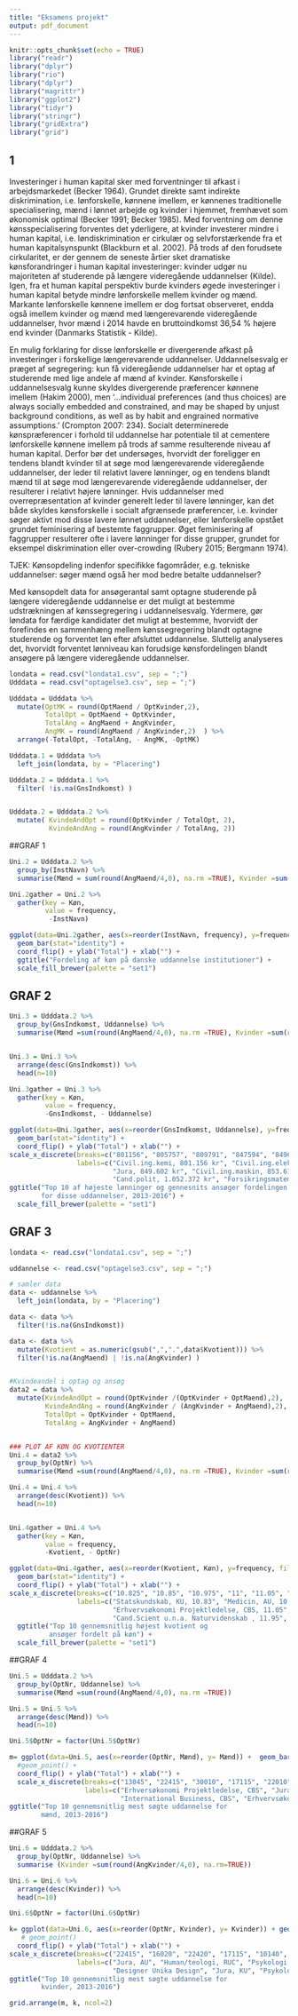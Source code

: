 ```yaml
---
title: "Eksamens projekt"
output: pdf_document
---
```


```r
knitr::opts_chunk$set(echo = TRUE)
library("readr")
library("dplyr")
library("rio")
library("dplyr")
library("magrittr")
library("ggplot2")
library("tidyr")
library("stringr")
library("gridExtra")
library("grid")
```

## 1


Investeringer i human kapital sker med forventninger til afkast i arbejdsmarkedet (Becker 1964). Grundet direkte samt indirekte diskrimination, i.e. lønforskelle, kønnene imellem, er kønnenes traditionelle specialisering, mænd i lønnet arbejde og kvinder i hjemmet, fremhævet som økonomisk optimal (Becker 1991; Becker 1985). Med forventning om denne kønsspecialisering forventes det yderligere, at kvinder investerer mindre i human kapital, i.e. løndiskrimination er cirkulær og selvforstærkende fra et human kapitalsynspunkt (Blackburn et al. 2002). På trods af den forudsete cirkularitet, er der gennem de seneste årtier sket dramatiske kønsforandringer i human kapital investeringer: kvinder udgør nu majoriteten af studerende på længere videregående uddannelser (Kilde). Igen, fra et human kapital perspektiv burde kvinders øgede investeringer i human kapital betyde mindre lønforskelle mellem kvinder og mænd. Markante lønforskelle kønnene imellem er dog fortsat observeret, endda også imellem kvinder og mænd med længerevarende videregående uddannelser, hvor mænd i 2014 havde en bruttoindkomst 36,54 % højere end kvinder (Danmarks Statistik - Kilde).   


En mulig forklaring for disse lønforskelle er divergerende afkast på investeringer i forskellige længerevarende uddannelser. Uddannelsesvalg er præget af segregering: kun få videregående uddannelser har et optag af studerende med lige andele af mænd af kvinder. Kønsforskelle i uddannelsesvalg kunne skyldes divergerende præferencer kønnene imellem (Hakim 2000),  men ‘…individual preferences (and thus choices) are always socially embedded and constrained, and may be shaped by unjust background conditions, as well as by habit and engrained normative assumptions.’ (Crompton 2007: 234). Socialt determinerede kønspræferencer i forhold til uddannelse har potentiale til at cementere lønforskelle kønnene imellem på trods af samme resulterende niveau af human kapital. Derfor bør det undersøges, hvorvidt der foreligger en tendens blandt kvinder til at søge mod længerevarende videregående uddannelser, der leder til relativt lavere lønninger, og en tendens blandt mænd til at søge mod længerevarende videregående uddannelser, der resulterer i relativt højere lønninger. Hvis uddannelser med overrepræsentation af kvinder generelt leder til lavere lønninger, kan det både skyldes kønsforskelle i socialt afgrænsede præferencer, i.e. kvinder søger aktivt mod disse lavere lønnet uddannelser, eller lønforskelle opstået grundet feminisering af bestemte faggrupper. Øget feminisering af faggrupper resulterer ofte i lavere lønninger for disse grupper, grundet for eksempel diskrimination eller over-crowding (Rubery 2015; Bergmann 1974).

TJEK: Kønsopdeling indenfor specifikke fagområder, e.g. tekniske uddannelser: søger mænd også her mod bedre betalte uddannelser?

Med kønsopdelt data for ansøgerantal samt optagne studerende på længere videregående uddannelse er det muligt at bestemme udstrækningen af kønssegregering i uddannelsesvalg. Ydermere, gør løndata for færdige kandidater det muligt at bestemme, hvorvidt der forefindes en sammenhæng mellem kønssegregering blandt optagne studerende og forventet løn efter afsluttet uddannelse. Sluttelig analyseres det, hvorvidt forventet lønniveau kan forudsige kønsfordelingen blandt ansøgere på længere videregående uddannelser.



```r


londata = read.csv("londata1.csv", sep = ";")
Udddata = read.csv("optagelse3.csv", sep = ";")

Udddata = Udddata %>%
  mutate(OptMK = round(OptMaend / OptKvinder,2),
         TotalOpt = OptMaend + OptKvinder,
         TotalAng = AngMaend + AngKvinder,
         AngMK = round(AngMaend / AngKvinder,2)  ) %>%
  arrange(-TotalOpt, -TotalAng, - AngMK, -OptMK)

Udddata.1 = Udddata %>% 
  left_join(londata, by = "Placering")

Udddata.2 = Udddata.1 %>%
  filter( !is.na(GnsIndkomst) )


Udddata.2 = Udddata.2 %>%
  mutate( KvindeAndOpt = round(OptKvinder / TotalOpt, 2),
          KvindeAndAng = round(AngKvinder / TotalAng, 2))

```


##GRAF 1
```r

Uni.2 = Udddata.2 %>%
  group_by(InstNavn) %>%
  summarise(Mænd = sum(round(AngMaend/4,0), na.rm =TRUE), Kvinder =sum(round(AngKvinder/4,0), na.rm=TRUE)) 

Uni.2gather = Uni.2 %>%
  gather(key = Køn, 
         value = frequency,
          -InstNavn)
```

```r

ggplot(data=Uni.2gather, aes(x=reorder(InstNavn, frequency), y=frequency, fill=Køn)) +
  geom_bar(stat="identity") +
  coord_flip() + ylab("Total") + xlab("") +
  ggtitle("Fordeling af køn på danske uddannelse institutioner") + 
  scale_fill_brewer(palette = "set1")
```

## GRAF 2
```r
Uni.3 = Udddata.2 %>%
  group_by(GnsIndkomst, Uddannelse) %>%
  summarise(Mænd =sum(round(AngMaend/4,0), na.rm =TRUE), Kvinder =sum(round(AngKvinder/4,0), na.rm=TRUE)) 


Uni.3 = Uni.3 %>%
  arrange(desc(GnsIndkomst)) %>%
  head(n=10)

Uni.3gather = Uni.3 %>%
  gather(key = Køn, 
         value = frequency,
         -GnsIndkomst, - Uddannelse)
```

```r
ggplot(data=Uni.3gather, aes(x=reorder(GnsIndkomst, Uddannelse), y=frequency, fill=Køn)) +
  geom_bar(stat="identity") +
  coord_flip() + ylab("Total") + xlab("") +
scale_x_discrete(breaks=c("801156", "805757", "809791", "847594", "849602", "853619", "909823", "926244", "1052373", "1180098"),
                 labels=c("Civil.ing.kemi, 801.156 kr", "Civil.ing.elektro, 805.757 kr", "Cand.oecon, 809.791 kr ", "Erhvervsøkonomi mat, 847.594 kr", 
                          "Jura, 849.602 kr", "Civil.ing.maskin, 853.619 kr", "Matematikøkonomi, 909.823 kr", "Læge , 926.244 kr", 
                          "Cand.polit, 1.052.372 kr", "Forsikringsmatematik, 1.180.098 kr")) + 
ggtitle("Top 10 af højeste lønninger og gennesnits ansøger fordelingen 
        for disse uddannelser, 2013-2016") + 
  scale_fill_brewer(palette = "set1")

```

## GRAF 3
```r
londata <- read.csv("londata1.csv", sep = ";")

uddannelse <- read.csv("optagelse3.csv", sep = ";")

# samler data
data <- uddannelse %>%
  left_join(londata, by = "Placering")

data <- data %>%
  filter(!is.na(GnsIndkomst))

data <- data %>%
  mutate(Kvotient = as.numeric(gsub(",",".",data$Kvotient))) %>%
  filter(!is.na(AngMaend) | !is.na(AngKvinder) ) 


#Kvindeandel i optag og ansøg
data2 = data %>%
  mutate(KvindeAndOpt = round(OptKvinder /(OptKvinder + OptMaend),2), 
         KvindeAndAng = round(AngKvinder / (AngKvinder + AngMaend),2),
         TotalOpt = OptKvinder + OptMaend,
         TotalAng = AngKvinder + AngMaend)


### PLOT AF KØN OG KVOTIENTER
Uni.4 = data2 %>%
  group_by(OptNr) %>%
  summarise(Mænd =sum(round(AngMaend/4,0), na.rm =TRUE), Kvinder =sum(round(AngKvinder/4,0), na.rm=TRUE), Kvotient=mean(Kvotient)) 

Uni.4 = Uni.4 %>%
  arrange(desc(Kvotient)) %>%
  head(n=10)


Uni.4gather = Uni.4 %>%
  gather(key = Køn, 
         value = frequency,
         -Kvotient, - OptNr)

```

```r
ggplot(data=Uni.4gather, aes(x=reorder(Kvotient, Køn), y=frequency, fill=Køn)) +
  geom_bar(stat="identity") +
  coord_flip() + ylab("Total") + xlab("") +
scale_x_discrete(breaks=c("10.825", "10.85", "10.975", "11", "11.05", "11.15", "11.375", "11.675", "11.95", "12.125"), 
                 labels=c("Statskundskab, KU, 10.83", "Medicin, AU, 10.85", "Antropologi, KU, 10.98", "Internation Shipping and Trade, CBS, 11.00", 
                          "Erhvervsøkonomi Projektledelse, CBS, 11.05", "Medicin, KU, 11.15 ", "Psykologi, KU, 11.38", "International Business and Politics, CBS, 11.68", 
                          "Cand.Scient u.n.a. Naturvidenskab , 11.95", "International Business, CBS, 12.13")) +
  ggtitle("Top 10 gennemsnitlig højest kvotient og 
          ansøger fordelt på køn") + 
  scale_fill_brewer(palette = "set1")


```


##GRAF 4
```r

Uni.5 = Udddata.2 %>%
  group_by(OptNr, Uddannelse) %>%
  summarise(Mænd =sum(round(AngMaend/4,0), na.rm =TRUE))

Uni.5 = Uni.5 %>%
  arrange(desc(Mænd)) %>%
  head(n=10)

Uni.5$OptNr = factor(Uni.5$OptNr)
```

```r
m= ggplot(data=Uni.5, aes(x=reorder(OptNr, Mænd), y= Mænd)) +  geom_bar(stat="identity") +
  #geom_point() +
  coord_flip() + ylab("Total") + xlab("") + 
  scale_x_discrete(breaks=c("13045", "22415", "30010", "17115", "22010", "13060", "22610", "10110", "10410", "13010"),
                   labels=c("Erhversøkonomi Projektledelse, CBS", "Jura, AU", "Arkitekt", "Læge, SDU", "Læge, AU", 
                            "International Business, CBS", "Erhvervsøkonomi, AU", "Læge, KU", "Jura, KU", "Erhvervsøkonomi, CBS")) + 
ggtitle("Top 10 gennemsnitlig mest søgte uddannelse for 
        mænd, 2013-2016") 
```

##GRAF 5 

```r

Uni.6 = Udddata.2 %>%
  group_by(OptNr, Uddannelse) %>%
  summarise (Kvinder =sum(round(AngKvinder/4,0), na.rm=TRUE))

Uni.6 = Uni.6 %>%
  arrange(desc(Kvinder)) %>%
  head(n=10)

Uni.6$OptNr = factor(Uni.6$OptNr)

```


```r


k= ggplot(data=Uni.6, aes(x=reorder(OptNr, Kvinder), y= Kvinder)) + geom_bar(stat="identity") + 
   # geom_point()
  coord_flip() + ylab("Total") + xlab("") +
scale_x_discrete(breaks=c("22415", "16020", "22420", "17115", "10140", "22010", "32010", "10410", "10368", "10110"),
                 labels=c("Jura, AU", "Human/teologi, RUC", "Psykologi, AU", "Læge, SDU", "Veterinærmedicin, KU", "Læge, AU", 
                          "Designer Unika Design", "Jura, KU", "Psykologi, KU", "Læge, KU")) + 
ggtitle("Top 10 gennemsnitlig mest søgte uddannelse for 
        kvinder, 2013-2016") 
```

```r

grid.arrange(m, k, ncol=2)

```



